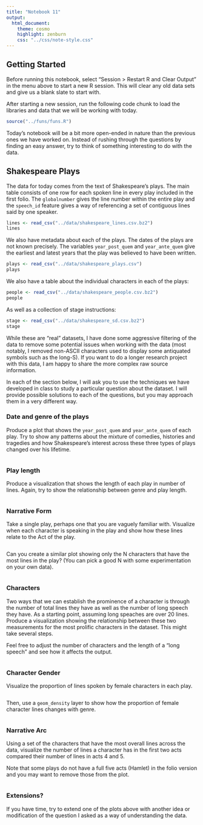 ```yaml
---
title: "Notebook 11"
output:
  html_document:
    theme: cosmo
    highlight: zenburn
    css: "../css/note-style.css"
---
```


## Getting Started

Before running this notebook, select "Session > Restart R and Clear Output" in
the menu above to start a new R session. This will clear any old data sets and
give us a blank slate to start with.

After starting a new session, run the following code chunk to load the
libraries and data that we will be working with today.

```r
source("../funs/funs.R")
```

Today's notebook will be a bit more open-ended in nature than the previous ones
we have worked on. Instead of rushing through the questions by finding an easy
answer, try to think of something interesting to do with the data.

## Shakespeare Plays

The data for today comes from the text of Shakespeare's plays. The main table
consists of one row for each spoken line in every play included in the first
folio. The `globalnumber` gives the line number within the entire play and 
the `speech_id` feature gives a way of referencing a set of contiguous lines
said by one speaker.

```r
lines <- read_csv("../data/shakespeare_lines.csv.bz2")
lines
```

We also have metadata about each of the plays. The dates of the plays are not
known precisely. The variables `year_post_quem` and `year_ante_quem` give the
earliest and latest years that the play was believed to have been written.

```r
plays <- read_csv("../data/shakespeare_plays.csv")
plays
```

We also have a table about the individual characters in each of the plays:

```r
people <- read_csv("../data/shakespeare_people.csv.bz2")
people
```

As well as a collection of stage instructions:

```r
stage <- read_csv("../data/shakespeare_sd.csv.bz2")
stage
```

While these are "real" datasets, I have done some aggressive filtering of the
data to remove some potential issues when working with the data (most notably,
I removed non-ASCII characters used to display some antiquated symbols such as
the long-S). If you want to do a longer research project with this data, I am
happy to share the more complex raw source information.

In each of the section below, I will ask you to use the techniques we have 
developed in class to study a particular question about the dataset. I will
provide possible solutions to each of the questions, but you may approach them
in a very different way.

### Date and genre of the plays

Produce a plot that shows the `year_post_quem` and `year_ante_quem` of each 
play. Try to show any patterns about the mixture of comedies, histories and
tragedies and how Shakespeare's interest across these three types of plays
changed over his lifetime.

```r

```

### Play length

Produce a visualization that shows the length of each play in number of lines.
Again, try to show the relationship between genre and play length.

```r

```

### Narrative Form

Take a single play, perhaps one that you are vaguely familiar with. Visualize
when each character is speaking in the play and show how these lines relate to
the Act of the play. 

```r

```

Can you create a similar plot showing only the N characters that have the most
lines in the play? (You can pick a good N with some experimentation on your own
data).

```r

```

### Characters

Two ways that we can establish the prominence of a character is through the 
number of total lines they have as well as the number of long speech they have.
As a starting point, assuming long speaches are over 20 lines. Produce a
visualization showing the relationship between these two measurements for the
most prolific characters in the dataset. This might take several steps. 

Feel free to adjust the number of characters and the length of a "long speech"
and see how it affects the output.

```r

```

### Character Gender

Visualize the proportion of lines spoken by female characters in each play.

```r

```

Then, use  a `geom_density` layer to show how the proportion of female character
lines changes with genre.

```r

```

### Narrative Arc

Using a set of the characters that have the most overall lines across the data,
visualize the number of lines a character has in the first two acts compared 
their number of lines in acts 4 and 5.

Note that some plays do not have a full five acts (Hamlet) in the folio version
and you may want to remove those from the plot.

```r

```

### Extensions?

If you have time, try to extend one of the plots above with another idea or 
modification of the question I asked as a way of understanding the data.

```r

```


